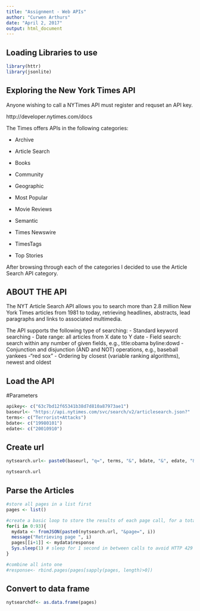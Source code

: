 ---
title: "Assignment - Web APIs"
author: "Curwen Arthurs"
date: "April 2, 2017"
output: html_document
---

## Loading Libraries to use
```{r}
library(httr)
library(jsonlite)
```


## Exploring the New York Times API

Anyone wishing to call a NYTimes API must register and requset an API key.

http://developer.nytimes.com/docs

The Times offers APIs in the following categories:

- Archive

- Article Search

- Books

- Community

- Geographic

- Most Popular

- Movie Reviews

- Semantic

- Times Newswire

- TimesTags

- Top Stories


After browsing through each of the categories I decided to use the Article Search API category.

## ABOUT THE API

The NYT Article Search API allows you to search more than 2.8 million New York Times articles from 1981 to today, retrieving headlines, abstracts, lead paragraphs and links to associated multimedia.

The API supports the following type of searching: 
- Standard keyword searching
- Date range: all articles from X date to Y date
- Field search: search within any number of given fields, e.g., title:obama byline:dowd
- Conjunction and disjunction (AND and NOT) operations, e.g., baseball yankees -"red sox"
- Ordering by closest (variable ranking algorithms), newest and oldest



## Load the API

#Parameters

```{r, echo = false}
apikey<- c("63c7bd12f65341b38d7d810a87973ae1")
baseurl<- "https://api.nytimes.com/svc/search/v2/articlesearch.json?"
terms<- c("Terrorist+Attacks")
bdate<- c("19980101")
edate<- c("20010910")
```


## Create url

```{r}
nytsearch.url<- paste0(baseurl, "q=", terms, "&", bdate, "&", edate, "&", "api-key=", apikey)

nytsearch.url
```



## Parse the Articles

```{r}

#store all pages in a list first
pages <- list()

#create a basic loop to store the results of each page call, for a total of 94 
for(i in 0:93){
  mydata <- fromJSON(paste0(nytsearch.url, "&page=", i))
  message("Retrieving page ", i)
  pages[[i+1]] <- mydata$response
  Sys.sleep(1) # sleep for 1 second in between calls to avoid HTTP 429 error
}

#combine all into one
#response<- rbind.pages(pages[sapply(pages, length)>0])
```


## Convert to data frame

```{r}
nytsearchdf<- as.data.frame(pages)
```

